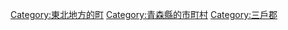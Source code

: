 {{Commonscat|Nanbu, Aomori}}
{{Catmore}}

{{DEFAULTSORT:Nanbu}}
[[Category:東北地方的町|Category:東北地方的町]]
[[Category:青森縣的市町村|Category:青森縣的市町村]]
[[Category:三戶郡|Category:三戶郡]]